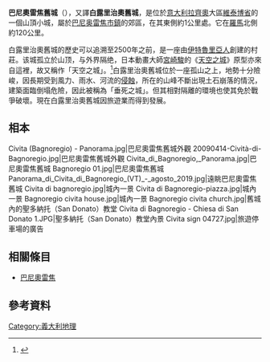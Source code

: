 {{Otheruses|subject=一座義大利古城|other=天空之城的其它意思|天空之城 (消歧義)}}

'''巴尼奧雷焦舊城'''（{{lang-it|Civita di Bagnoregio}}），又譯'''白露里治奧舊城'''，是位於[[意大利|意大利]][[拉齊奧|拉齊奧]]大區[[維泰博省|維泰博省]]的一個山頂小城，屬於[[巴尼奥雷焦|巴尼奥雷焦]][[市鎮_(義大利)|市鎮]]的郊區，在其東側約1公里處。它在[[羅馬|羅馬]]北側約120公里。

白露里治奧舊城的歷史可以追溯至2500年之前，是一座由[[伊特魯里亞人|伊特魯里亞人]]創建的村莊。该城孤立於山顶，与外界隔绝，日本動畫大師[[宮崎駿|宮崎駿]]的《[[天空之城|天空之城]]》原型亦來自這裡，故又稱作「天空之城」。<ref>{{cite news |author1=TVBS新聞網 |title=宮崎駿《天空之城》原型　意大利古城失觀光收入　疫情下申遺救亡 |url=https://www.hk01.com/%E4%B8%96%E7%95%8C%E5%B0%88%E9%A1%8C/611553/%E5%AE%AE%E5%B4%8E%E9%A7%BF-%E5%A4%A9%E7%A9%BA%E4%B9%8B%E5%9F%8E-%E5%8E%9F%E5%9E%8B-%E6%84%8F%E5%A4%A7%E5%88%A9%E5%8F%A4%E5%9F%8E%E5%A4%B1%E8%A7%80%E5%85%89%E6%94%B6%E5%85%A5-%E7%96%AB%E6%83%85%E4%B8%8B%E7%94%B3%E9%81%BA%E6%95%91%E4%BA%A1 |work=香港01 |date=2021-04-13 |location=香港 |language=zh-hant |accessdate=2021-05-28 |archive-date=2021-07-11 |archive-url=https://web.archive.org/web/20210711025316/https://www.hk01.com/%E4%B8%96%E7%95%8C%E5%B0%88%E9%A1%8C/611553/%E5%AE%AE%E5%B4%8E%E9%A7%BF-%E5%A4%A9%E7%A9%BA%E4%B9%8B%E5%9F%8E-%E5%8E%9F%E5%9E%8B-%E6%84%8F%E5%A4%A7%E5%88%A9%E5%8F%A4%E5%9F%8E%E5%A4%B1%E8%A7%80%E5%85%89%E6%94%B6%E5%85%A5-%E7%96%AB%E6%83%85%E4%B8%8B%E7%94%B3%E9%81%BA%E6%95%91%E4%BA%A1 |dead-url=no }}</ref>白露里治奧舊城位於一座孤山之上，地勢十分險峻，因長期受到風力、雨水、河流的[[侵蝕|侵蝕]]，所在的山峰不斷出現土石崩落的情況，建築面臨倒塌危險，因此被稱為「垂死之城」。但其相對隔離的環境也使其免於戰爭破壞。現在白露里治奧舊城因旅遊業而得到發展。

==相本==
<gallery>
Civita (Bagnoregio) - Panorama.jpg|巴尼奧雷焦舊城外觀
20090414-Cività-di-Bagnoregio.jpg|巴尼奧雷焦舊城外觀
Civita_di_Bagnoregio,_Panorama.jpg|巴尼奧雷焦舊城
Bagnoregio 01.jpg|巴尼奧雷焦舊城
Panorama_di_Civita_di_Bagnoregio_(VT)_-_agosto_2019.jpg|遠眺巴尼奧雷焦舊城
Civita di bagnoregio.jpg|城內一景
Civita di Bagnoregio-piazza.jpg|城內一景
Bagnoregio civita house.jpg|城內一景
Bagnoregio civita church.jpg|舊城內的聖多納托（San Donato）教堂
Civita di Bagnoregio - Chiesa di San Donato 1.JPG|聖多納托（San Donato）教堂內景
Civita sign 04727.jpg|旅遊停車場的廣告
</gallery>

==相關條目==
*[[巴尼奧雷焦|巴尼奧雷焦]]

==參考資料==
{{Reflist}}
[[Category:義大利地理|Category:義大利地理]]